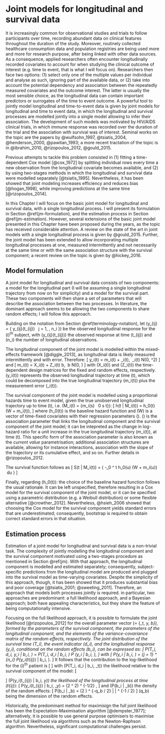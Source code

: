 # Joint models for longitudinal and survival data {#jm}

It is increasingly common for observational studies and trials to follow participants over time, recording abundant data on clinical features throughout the duration of the study. Moreover, routinely collected healthcare consumption data and population registries are being used more and more for research purpose, after being linked with other data sources. As a consequence, applied researchers often encounter longitudinally recorded covariates to account for when studying the clinical outcome of interest (e.g. time to event, that is what I will focus on). Researchers then face two options: (1) select only one of the multiple values per individual and analyse as such, ignoring part of the available data, or (2) take into account the potential dependency and association between the repeatedly measured covariates and the outcome interest. The latter is usually the most sensible choice, as the longitudinal data can contain important predictors or surrogates of the time to event outcome. A powerful tool to jointly model longitudinal and time-to-event data is given by joint models for longitudinal and time to event data, in which the longitudinal and survival processes are modelled jointly into a single model allowing to infer their association. The development of such models was motivated by HIV/AIDS clinical trials, in which immune response was recorded over the duration of the trial and the association with survival was of interest. Seminal works on the topic are the papers by @wulfsohn_1997, @tsiatis_2004, @henderson_2000, @pawitan_1993; a more recent tractation of the topic is in @ibrahim_2010, @rizopoulos_2012, @gould_2015.

Previous attempts to tackle this problem consisted in (1) fitting a time-dependent Cox model [@cox_1972] by splitting individual rows every time a new observation from the longitudinal covariate becomes available, and (2) by using two-stages methods in which the longitudinal and survival data were modelled separately [@tsiatis_1995]. Nevertheless, it has been showed that joint modeling increases efficiency and reduces bias [@hogan_1998], while improving predictions at the same time [@rizopoulos_2014].

In this Chapter I will focus on the basic joint model for longitudinal and survival data, with a single longitudinal process. I will present its formulation in Section \@ref(jm-formulation), and the estimation process in Section \@ref(jm-estimation). However, several extensions of the basic joint model presented in this Chapter have been proposed during the years, as the topic has received considerable attention. A review on the state of the art in joint models with a single longitudinal process is given by @gould_2015. Further, the joint model has been extended to allow incorporating multiple longitudinal processes at one, measured intermittently and not necessarily at the same time or with the same association structure with the survival component; a recent review on the topic is given by @hickey_2016.

## Model formulation {#jm-formulation}

A joint model for longitudinal and survival data consists of two components: a model for the longitudinal part (I will be assuming a single longitudinal trajectory from now on for simplicity) and a model for the survival part. These two components will then share a set of parameters that will describe the association between the two processes. In literature, the dominant approach seems to be allowing the two components to share random effects; I will follow this approach.

Building on the notation from Section \@ref(terminology-notation), let \(y_{ij} = \{ y_{ij}(t_{ij}) \ \forall \ j = 1, \dots, n_i \}\) be the observed longitudinal response for the \(i\)^th^ subject, with \(y_{ij}(t_{ij})\) the observed response at time \(t_{ij}\) and \(n_i\) the number of longitudinal observations.

The longitudinal component of the joint model is modelled within the mixed-effects framework [@diggle_2013], as longitudinal data is likely measured intermittently and with error. Therefore:
\[
y_i(t) = m_i(t) + \epsilon_i(t), \ \epsilon_i(t) \sim N(0, \sigma^2)
\]
and
\[
m_i(t) = X_i(t) \beta + Z_i(t) b, \ b \sim N(0, \Sigma)
\]
with \(X_i(t)\) and \(Z_i(t)\) the time-dependent design matrices for the fixed and random effects, respectively. \(y_i(t)\) represents the observed longitudinal trajectory at time \(t\), which could be decomposed into the true longitudinal trajectory \(m_i(t)\) plus the measurement error \(\epsilon_i(t)\).

The survival component of the joint model is modelled using a proportional hazards time to event model, given the true unobserved longitudinal trajectory up to time \(t\), i.e. \(M_i(t) = \{m_i(s) \ \forall \ 0 \le s \le t\}\):
\[
h(t | M_i(t)) = h_0(t) \exp(W \psi + \alpha m_i(t)),
\]
where \(h_0(t)\) is the baseline hazard function and \(W\) is a vector of time-fixed covariates with their regression parameters \(\psi\). \(\alpha\) is the association parameter that links the longitudinal component and the survival component of the joint model; it can be intepreted as the change in log-hazard ratio for a unit increase in the true longitudinal trajectory \(m_i(t)\), at time \(t\). This specific form of the association parameter is also known as the _current value_ parametrisation; additional association structures are available, allowing for instance interactions, association with the slope of the trajectory or its cumulative effect, and so on. Further details in @rizopoulos_2012.

The survival function follows as
\[
S(t | M_i(t)) = \exp \left( -\int_0 ^ t h_0(u) \exp(W \psi + \alpha m_i(u)) \ du \right)
\]

Finally, regarding \(h_0(t)\): the choice of the baseline hazard function follows the usual rationale. It can be left unspecified, therefore resulting in a Cox model for the survival component of the joint model, or it can be specified using a parametric distribution (e.g. a Weibull distribution) or some flexible alternative [@crowther_2012]. Nevertheless, @hsieh_2006 showed that choosing the Cox model for the survival component yields standard errors that are underestimated; consequently, bootstrap is required to obtain correct standard errors in that situation.

## Estimation process {#jm-estimation}

Estimation of a joint model for longitudinal and survival data is a non-trivial task. The complexity of jointly modelling the longitudinal component and the survival component motivated using a two-stages procedure as mentioned in Section \@ref(jm). With that approach, the longitudinal component is modelled and estimated separately; consequently, subject-specific predictions from the longitudinal model are produced and plugged into the survival model as time-varying covariates. Despite the simplicity of this approach, though, it has been showed that it produces substantial bias and poor coverage [@tsiatis_2001; @sweeting_2011]. Therefore, an approach that models both processes jointly is required. in particular, two approaches are predominant: a full likelihood approach, and a Bayesian approach; both have appealing characteristics, but they share the feature of being computationally intensive.

Focusing on the full likelihood approach, it is possible to formulate the joint likelihood [@rizopoulos_2012] for the overall parameter vector \(\theta = \{\theta_t, \theta_y, \theta_b\}\), formed by the parameters of the survival component, the parameters of the longitudinal component, and the elements of the variance-covariance matrix of the random effects, respectively. The joint distribution of the survival time \(T_i\), the event indicator \(d_i\), and the longitudinal response \(y_i\), conditional on the random effects \(b_i\), can be expressed as:
\[
P(T_i, d_i, y_i | b_i, \theta) = P(T_i, d_i | b_i, \theta) P (y_i | b_i, \theta),
\]
with
\[
P(y_i | b_i, \theta) = \prod_{j = 1} ^ {n_i} P(y_i(t_{ij}) | b_i, \theta).
\]
It follows that the contribution to the log-likelihood for the \(i\)^th^ patient is
\[
\begin{aligned}
\log L(\theta) &= \log \int_{-\infty} ^ {+\infty} P(T_i, d_i, y_i, b_i; \theta) \ db_i \\
               &= \log \int_{-\infty} ^ {+\infty} P(T_i, d_i | b_i, \theta_t) \left[ \prod_{j = 1} ^ {n_i} P(y_i(t_{ij}) | b_i, \theta_y) \right] P(b_i | \theta_b) \ db_i
\end{aligned}
\]
with \(P(T_i, d_i | b_i, \theta_t)\) the likelihood relative to the survival component of the model:
\[
\begin{aligned}
P(T_i, d_i | b_i, \theta_t) &= h_i(T_i | M_i(T_i), \theta_t) ^ {d_i} S_i(T_i | M_i(T_i), \theta_t) \\
&= \left[ h_0(T_i) \exp(W \psi + \alpha m_i(T_i)) \right] ^ {d_i} \exp \left[ -\int_0^{T_i} h_0(u) \exp(W \psi + \alpha m_i(u)) \ du \right],
\end{aligned}
\]
\(P(y_i(t_{ij}) | b_i, \theta_y)\) the likelihood of the longitudinal process at time \(t_{ij}\):
\[
P(y_i(t_{ij}) | b_i, \theta_y) = (2 \pi \sigma ^ 2) ^ {-1/2} \exp \left[ -\frac{(y_i(t_{ij}) - m_i(t_{ij})) ^ 2}{2 \sigma ^ 2} \right],
\]
and \(P(b_i | \theta_b)\) the density of the random effects:
\[
P(b_i | \theta_b) = (2 \pi) ^ {-q_b / 2} | \Sigma | ^ {-1 / 2} \exp \left[- \frac{b_i^T \Sigma ^ {-1} b_i}{2}\right]
\]
\(q_b\) being the dimension of the random effects.

Historically, the predominant method for maximisign the full joint likelihood has been the Expectation-Maximisation algorithm [@dempster_1977]; alternatively, it is possible to use general purpose optimisers to maximise the full joint likelihood via algorithms such as the Newton-Raphson algorithm. Nevertheless, significant computational challenges persist.
